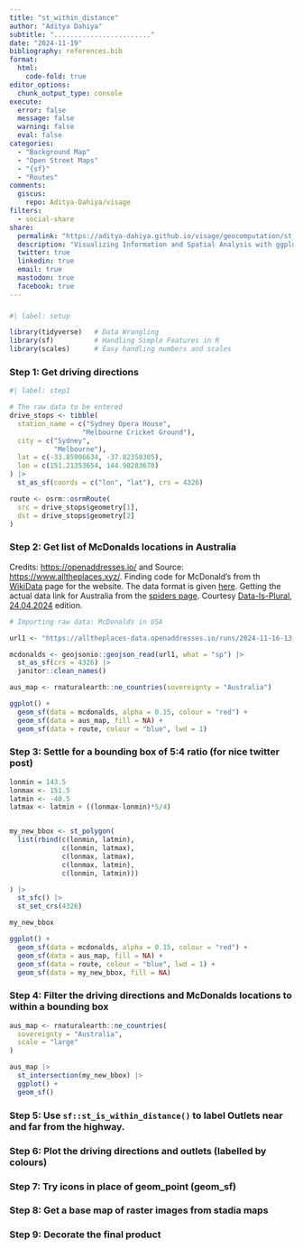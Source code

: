 ```yaml
---
title: "st_within_distance"
author: "Aditya Dahiya"
subtitle: "........................"
date: "2024-11-19"
bibliography: references.bib
format:
  html:
    code-fold: true
editor_options: 
  chunk_output_type: console
execute: 
  error: false
  message: false
  warning: false
  eval: false
categories:
  - "Background Map"
  - "Open Street Maps"
  - "{sf}"
  - "Routes"
comments:
  giscus: 
    repo: Aditya-Dahiya/visage
filters:
  - social-share
share:
  permalink: "https://aditya-dahiya.github.io/visage/geocomputation/st_is_within_distance.html"
  description: "Visualizing Information and Spatial Analysis with ggplot2 Extensions"
  twitter: true
  linkedin: true
  email: true
  mastodon: true
  facebook: true
---
```


### 

```r
#| label: setup

library(tidyverse)   # Data Wrangling
library(sf)          # Handling Simple Features in R
library(scales)      # Easy handling numbers and scales
```

### Step 1: Get driving directions

```r
#| label: step1

# The raw data to be entered
drive_stops <- tibble(
  station_name = c("Sydney Opera House", 
                  "Melbourne Cricket Ground"),
  city = c("Sydney", 
           "Melbourne"),
  lat = c(-33.85906634, -37.82358305),
  lon = c(151.21353654, 144.98283670)
) |> 
  st_as_sf(coords = c("lon", "lat"), crs = 4326)

route <- osrm::osrmRoute(
  src = drive_stops$geometry[1],
  dst = drive_stops$geometry[2]
)
```

### Step 2: Get list of McDonalds locations in Australia

Credits: <https://openaddresses.io/> and Source: <https://www.alltheplaces.xyz/>. Finding code for McDonald's from th [WikiData](https://www.alltheplaces.xyz/wikidata) page for the website. The data format is given [here](https://github.com/alltheplaces/alltheplaces/blob/master/DATA_FORMAT.md). Getting the actual data link for Australia from the [spiders page](https://www.alltheplaces.xyz/spiders). Courtesy [Data-Is-Plural](https://www.data-is-plural.com/), [24.04.2024](https://docs.google.com/spreadsheets/d/1wZhPLMCHKJvwOkP4juclhjFgqIY8fQFMemwKL2c64vk/edit?pli=1&gid=0#gid=0) edition.

```r

# Importing raw data: McDonalds in USA

url1 <- "https://alltheplaces-data.openaddresses.io/runs/2024-11-16-13-32-12/output/mcdonalds_au.geojson"

mcdonalds <- geojsonio::geojson_read(url1, what = "sp") |> 
  st_as_sf(crs = 4326) |> 
  janitor::clean_names()

aus_map <- rnaturalearth::ne_countries(sovereignty = "Australia") 

ggplot() +
  geom_sf(data = mcdonalds, alpha = 0.15, colour = "red") +
  geom_sf(data = aus_map, fill = NA) +
  geom_sf(data = route, colour = "blue", lwd = 1)
```

### Step 3: Settle for a bounding box of 5:4 ratio (for nice twitter post)

```r

lonmin = 143.5
lonmax <- 151.5
latmin <- -40.5
latmax <- latmin + ((lonmax-lonmin)*5/4)


my_new_bbox <- st_polygon(
  list(rbind(c(lonmin, latmin), 
             c(lonmin, latmax), 
             c(lonmax, latmax), 
             c(lonmax, latmin), 
             c(lonmin, latmin)))

) |> 
  st_sfc() |> 
  st_set_crs(4326)

my_new_bbox

ggplot() +
  geom_sf(data = mcdonalds, alpha = 0.15, colour = "red") +
  geom_sf(data = aus_map, fill = NA) +
  geom_sf(data = route, colour = "blue", lwd = 1) +
  geom_sf(data = my_new_bbox, fill = NA)


```

### Step 4: Filter the driving directions and McDonalds locations to within a bounding box

```r

aus_map <- rnaturalearth::ne_countries(
  sovereignty = "Australia",
  scale = "large"
) 

aus_map |> 
  st_intersection(my_new_bbox) |> 
  ggplot() +
  geom_sf()
```

### Step 5: Use `sf::st_is_within_distance()` to label Outlets near and far from the highway.

### Step 6: Plot the driving directions and outlets (labelled by colours)

### Step 7: Try icons in place of geom_point (geom_sf)

### Step 8: Get a base map of raster images from stadia maps

### Step 9: Decorate the final product
